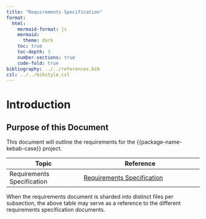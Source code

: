 ```yaml
---
title: "Requirements Specification"
format:
  html:
    mermaid-format: js
    mermaid:
      theme: dark
    toc: true
    toc-depth: 3
    number-sections: true
    code-fold: true
bibliography: ../../references.bib
csl: ../../bibstyle.csl
---
```


# Introduction {#sec-introduction}

## Purpose of this Document {#sec-purpose}

This document will outline the requirements for the {{package-name-kebab-case}} project.

| Topic | Reference |
|-------|-----------|
| Requirements Specification | [Requirements Specification](requirements.qmd) |

When the requirements document is sharded into distinct files per subsection, the above table
may serve as a reference to the different requirements specification documents.
